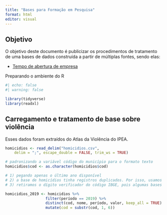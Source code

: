 ```yaml
---
title: "Bases para Formação em Pesquisa"
format: html
editor: visual
---
```


## Objetivo

O objetivo deste documento é publicizar os procedimentos de tratamento de uma bases de dados construída a partir de múltiplas fontes, sendo elas:

-   [Tempo de abertura de empresa](https://www.receita.fazenda.df.gov.br/)


Preparando o ambiente do R

```r
#| echo: false
#| warning: false

library(tidyverse)
library(readxl)

```


## Carregamento e tratamento de base sobre violência

Esses dados foram extraídos do Atlas da Violência do IPEA. 

```r

homicidios <- read_delim("homicidios.csv", 
    delim = ";", escape_double = FALSE, trim_ws = TRUE)

# padronizando a variável código do município para o formato texto
homicidios$cod <- as.character(homicidios$cod)

# 1) pegando apenas o último ano disponível 
# 2) a base de homicídios tinha registros duplicados. Por isso, usamos a função distinct
# 3) retiramos o dígito verificador do código IBGE, pois algumas bases não utilizam o 7º dígito

homicidios_2019 <- homicidios %>% 
                  filter(período == 2019) %>% 
                  distinct(cod, nome, período, valor, keep_all = TRUE) %>% 
                  mutate(cod = substr(cod, 1, 6))

```

